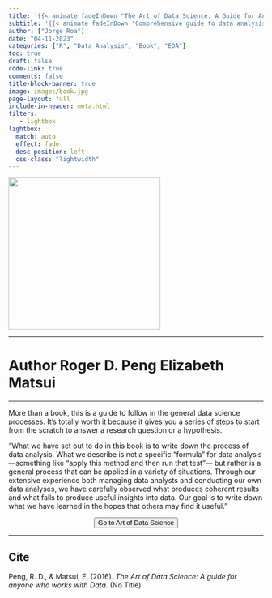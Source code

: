 ```yaml
---
title: '{{< animate fadeInDown "The Art of Data Science: A Guide for Anyone Who Works with Data"delay=.6s >}}'
subtitle: '{{< animate fadeInDown "Comprehensive guide to data analysis that emphasizes the artistic and creative aspects of the process, while also incorporating technical skills and a data science approach."delay=.6s >}}'
author: ["Jorge Roa"]
date: "04-11-2023"
categories: ["R", "Data Analysis", "Book", "EDA"]
toc: true
draft: false
code-link: true
comments: false
title-block-banner: true
image: images/book.jpg
page-layout: full
include-in-header: meta.html
filters:
   - lightbox
lightbox: 
  match: auto
  effect: fade
  desc-position: left
  css-class: "lightwidth"
---
```



<div class="books">

![](images/book.jpg){fig-align="center" width="300"}

</div>

<hr class="sep-2" />

<h1 class="book_aut"> Author
  <span style="font-size: 1em;">Roger D. Peng</span>
    <span style="font-size: 1em;">Elizabeth Matsui</span>
</h1>

<hr class="sep-2" />

More than a book, this is a guide to follow in the general data science processes. It's totally worth it because it gives you a series of steps to start from the scratch to answer a research question or a hypothesis. 

"What we have set out to do in this book is to write down the process of data analysis. What we describe is not a specific “formula” for data analysis—something like “apply this method and then run that test”— but rather is a general process that can be applied in a variety of situations. Through our extensive experience both managing data analysts and conducting our own data analyses, we have carefully observed what produces coherent results and what fails to produce useful insights into data. Our goal is to write down what we have learned in the hopes that others may find it useful."



<center>
<form action="https://bookdown.org/rdpeng/artofdatascience/">
<button class="btn-hover color-9" target="_blank">
Go to Art of Data Science
</button>
</form>
</center>

<hr class="sep-2" />

::: {.callout-tip}
## Cite
Peng, R. D., & Matsui, E. (2016). *The Art of Data Science: A guide for anyone who works with Data.* (No Title).
:::

